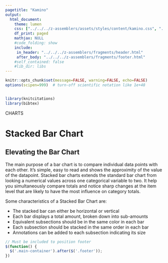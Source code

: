 ```yaml
---
pagetitle: "Kamino"
output: 
  html_document:
    theme: lumen
    css: ["../../../z-assemblers/assets/styles/content/kamino.css", "../../../z-assemblers/assets/icons/line-awesome/css/line-awesome.css"]
    df_print: paged
    mathjax: NULL
    #code_folding: show
    include:
     in_header: "../../../z-assemblers/fragments/header.html"
     after_body: "../../../z-assemblers/fragments/footer.html"
    #self_contained: false
    #lib_dir: libs
---
```


```r

knitr::opts_chunk$set(message=FALSE, warning=FALSE, echo=FALSE)
options(scipen=999)  # turn-off scientific notation like 1e+48


library(knitcitations)
library(bibtex)

```

<div class="activity">
CHARTS  
</div>

# Stacked Bar Chart
## Elevating the Bar Chart


The main purpose of a bar chart is to compare individual data points with each other. It's simple, easy to read and shows the approximity of the value of the datapoint. Stacked bar charts extends the standard bar chart from looking a numerical values across one categorical variable to two. It help you simultaneously compare totals and notice sharp changes at the item level that are likely to have the most influence on  category totals.


Some characteristics of a Stacked Bar Chart are:

* The stacked bar can either be horizontal or vertical
* Each bar displays a total amount, broken down into sub-amounts
* Equivalent subsections should be in the same color in each bar
* Each subsection should be stacked in the same order in each bar
* Annotations can be added to each subsection indicating its size


```js

// Must be included to position footer
$(function() {
  $('.main-container').after($('.footer'));
})

```

